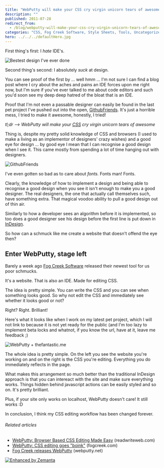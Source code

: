 ```yaml
---
title: "WebPutty will make your CSS cry virgin unicorn tears of awesome"
description: ""
published: 2011-07-28
redirect_from:
  - /blog/webputty-will-make-your-css-cry-virgin-unicorn-tears-of-awesome/swizec/2008
categories: "CSS, Fog Creek Software, Style Sheets, Tools, Uncategorized"
hero: ../../../defaultHero.jpg
---
```


First thing's first: I _hate_ IDE's.

![](http://swizec.com/blog/wp-content/uploads/2011/07/Screen-Shot-2011-07-27-at-1.35-300x179.png "Bestest design I've ever done")

Second thing's second: I absolutely _suck_ at design.

You can see proof of the first by ... well hmm ... I'm not sure I can find a blog post where I cry about the aches and pains an IDE forces upon me right now, but I'm sure if you've ever talked to me about code editors and such you'd soon see my deep deep hatred of the bloat that is an IDE.

Proof that I'm not even a passable designer can easily be found in the last pet project I've pushed out into the open, [GithubFriends](http://githubfriends.swizec.com). It's just a horrible mess, I tried to make it awesome, honestly, I tried!

_tl;dr --> WebPutty will make your [CSS](http://en.wikipedia.org/wiki/Cascading_Style_Sheets "Cascading Style Sheets") cry virgin unicorn tears of awesome_

Thing is, despite my pretty solid knowledge of CSS and browsers (I used to make a living as an implementor of designers' crazy wishes) and a good eye for design ... by good eye I mean that I can recognise a good design when I see it. This came mostly from spending a lot of time hanging out with designers.

![](http://swizec.com/blog/wp-content/uploads/2011/07/Screen-Shot-2011-07-28-at-11.35.51-AM-300x176.png "GithubFriends")

I've even gotten so bad as to care about _fonts._ Fonts man! Fonts.

Clearly, the knowledge of how to implement a design and being able to recognise a good design when you see it isn't enough to make you a good designer. The real designers, the one that actually call themselves such, have something extra. That magical voodoo ability to pull a good design out of thin air.

Similarly to how a developer sees an algorithm before it is implemented, so too does a good designer see his design before the first line is put down in [InDesign](http://www.adobe.com/products/indesign/main.html "Adobe InDesign").

So how can a schmuck like me create a website that doesn't offend the eye then?

<!--more-->

## Enter WebPutty, stage left

Barely a week ago [Fog Creek Software](http://www.fogcreek.com "Fog Creek Software") released their newest tool for us poor schmucks.

It's a website. That is also an IDE. Made for editing CSS.

The idea is pretty simple. You can write the CSS and you can see when something looks good. So why not edit the CSS and immediately see whether it looks good or not?

Right? Right. Brilliant!

Here's what it looks like when I work on my latest pet project, which I will not link to because it is not yet ready for the public (and I'm too lazy to implement beta locks and whatnot, if you know the url, have at it, leave me feedback ;)

![](http://swizec.com/blog/wp-content/uploads/2011/07/Screen-Shot-2011-07-28-at-11.42.12-AM-e1311879209766.png "WebPutty + thefantastic.me")

The whole idea is pretty simple. On the left you see the website you're working on and on the right is the CSS you're editing. Everything you do immediately reflects in the page.

What makes this arrangement so much better than the traditional InDesign approach is that you can intereact with the site and make sure everything works. Things hidden behind javascript actions can be easily styled and so on. It's pretty brilliant.

Plus, if your site only works on localhost, WebPutty doesn't care! It still works :D

In conclusion, I think my CSS editing workflow has been changed forever.

###### Related articles

- [WebPutty: Browser Based CSS Editing Made Easy](http://www.readwriteweb.com/hack/2011/07/webputty-browser-based-css-editor.php) (readwriteweb.com)
- [WebPutty: CSS editing goes "boink"](http://blog.fogcreek.com/webputty-css-editing-goes-boink/) (fogcreek.com)
- [Fog Creek releases WebPutty](http://www.webputty.net/) (webputty.net)

[![Enhanced by Zemanta](http://img.zemanta.com/zemified_e.png?x-id=e366686c-293f-4e71-84a1-22fd7cc4b581)](http://www.zemanta.com/ "Enhanced by Zemanta")
